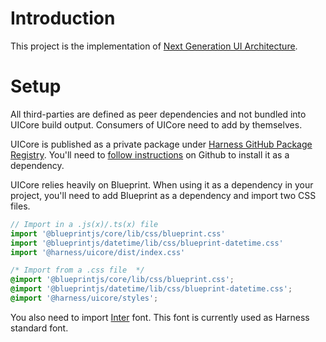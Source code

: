 
<Meta title="Introduction" />

# Introduction

This project is the implementation of [Next Generation UI Architecture](https://docs.google.com/document/d/1oe_cHcDyYhwjJ6QZqyOIlpUWGgYyeCIBfUOdElg2rBg/edit#heading=h.41cp29fl3vvn).

# Setup

All third-parties are defined as peer dependencies and not bundled into UICore build output. Consumers of UICore need to add by themselves.

UICore is published as a private package under [Harness GitHub Package Registry](https://github.com/orgs/wings-software/packages). You'll need to [follow instructions](https://help.github.com/en/github/managing-packages-with-github-package-registry/about-github-package-registry) on Github to install it as a dependency.

UICore relies heavily on Blueprint. When using it as a dependency in your project, you'll need to add Blueprint as a dependency and import two CSS files.

```js
// Import in a .js(x)/.ts(x) file
import '@blueprintjs/core/lib/css/blueprint.css'
import '@blueprintjs/datetime/lib/css/blueprint-datetime.css'
import '@harness/uicore/dist/index.css'
```

```css
/* Import from a .css file  */
@import '@blueprintjs/core/lib/css/blueprint.css';
@import '@blueprintjs/datetime/lib/css/blueprint-datetime.css';
@import '@harness/uicore/styles';
```

You also need to import [Inter](https://fonts.google.com/specimen/Inter?selection.family=Inter) font. This font is currently used as Harness standard font.
